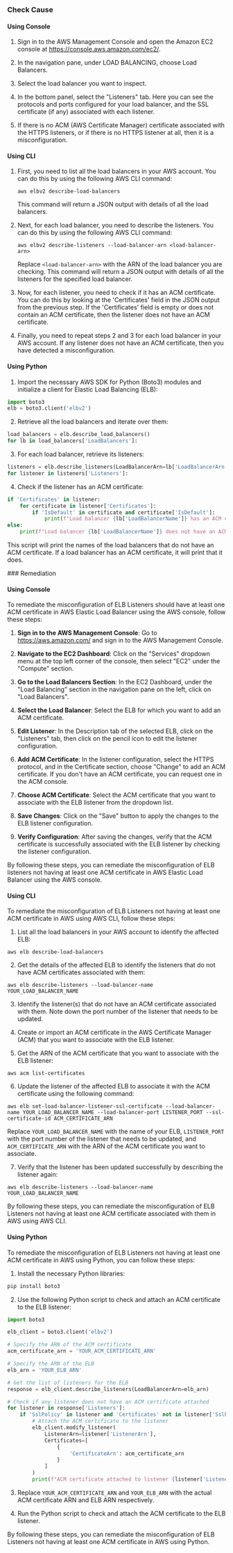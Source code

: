 

<Tabs><Tab title='Cause'>
### Check Cause

#### Using Console

1. Sign in to the AWS Management Console and open the Amazon EC2 console at https://console.aws.amazon.com/ec2/.
   
2. In the navigation pane, under LOAD BALANCING, choose Load Balancers.

3. Select the load balancer you want to inspect.

4. In the bottom panel, select the "Listeners" tab. Here you can see the protocols and ports configured for your load balancer, and the SSL certificate (if any) associated with each listener.

5. If there is no ACM (AWS Certificate Manager) certificate associated with the HTTPS listeners, or if there is no HTTPS listener at all, then it is a misconfiguration.

#### Using CLI

1. First, you need to list all the load balancers in your AWS account. You can do this by using the following AWS CLI command:

   ```
   aws elbv2 describe-load-balancers
   ```
   This command will return a JSON output with details of all the load balancers.

2. Next, for each load balancer, you need to describe the listeners. You can do this by using the following AWS CLI command:

   ```
   aws elbv2 describe-listeners --load-balancer-arn <load-balancer-arn>
   ```
   Replace `<load-balancer-arn>` with the ARN of the load balancer you are checking. This command will return a JSON output with details of all the listeners for the specified load balancer.

3. Now, for each listener, you need to check if it has an ACM certificate. You can do this by looking at the 'Certificates' field in the JSON output from the previous step. If the 'Certificates' field is empty or does not contain an ACM certificate, then the listener does not have an ACM certificate.

4. Finally, you need to repeat steps 2 and 3 for each load balancer in your AWS account. If any listener does not have an ACM certificate, then you have detected a misconfiguration.

#### Using Python

1. Import the necessary AWS SDK for Python (Boto3) modules and initialize a client for Elastic Load Balancing (ELB):

```python
import boto3
elb = boto3.client('elbv2')
```

2. Retrieve all the load balancers and iterate over them:

```python
load_balancers = elb.describe_load_balancers()
for lb in load_balancers['LoadBalancers']:
```

3. For each load balancer, retrieve its listeners:

```python
listeners = elb.describe_listeners(LoadBalancerArn=lb['LoadBalancerArn'])
for listener in listeners['Listeners']:
```

4. Check if the listener has an ACM certificate:

```python
if 'Certificates' in listener:
    for certificate in listener['Certificates']:
        if 'IsDefault' in certificate and certificate['IsDefault']:
            print(f"Load balancer {lb['LoadBalancerName']} has an ACM certificate.")
else:
    print(f"Load balancer {lb['LoadBalancerName']} does not have an ACM certificate.")
```

This script will print the names of the load balancers that do not have an ACM certificate. If a load balancer has an ACM certificate, it will print that it does.

</Tab>

<Tab title='Remediation'>
### Remediation

#### Using Console

To remediate the misconfiguration of ELB Listeners should have at least one ACM certificate in AWS Elastic Load Balancer using the AWS console, follow these steps:

1. **Sign in to the AWS Management Console**: Go to https://aws.amazon.com/ and sign in to the AWS Management Console.

2. **Navigate to the EC2 Dashboard**: Click on the "Services" dropdown menu at the top left corner of the console, then select "EC2" under the "Compute" section.

3. **Go to the Load Balancers Section**: In the EC2 Dashboard, under the "Load Balancing" section in the navigation pane on the left, click on "Load Balancers".

4. **Select the Load Balancer**: Select the ELB for which you want to add an ACM certificate.

5. **Edit Listener**: In the Description tab of the selected ELB, click on the "Listeners" tab, then click on the pencil icon to edit the listener configuration.

6. **Add ACM Certificate**: In the listener configuration, select the HTTPS protocol, and in the Certificate section, choose "Change" to add an ACM certificate. If you don't have an ACM certificate, you can request one in the ACM console.

7. **Choose ACM Certificate**: Select the ACM certificate that you want to associate with the ELB listener from the dropdown list.

8. **Save Changes**: Click on the "Save" button to apply the changes to the ELB listener configuration.

9. **Verify Configuration**: After saving the changes, verify that the ACM certificate is successfully associated with the ELB listener by checking the listener configuration.

By following these steps, you can remediate the misconfiguration of ELB listeners not having at least one ACM certificate in AWS Elastic Load Balancer using the AWS console.

#### Using CLI

To remediate the misconfiguration of ELB Listeners not having at least one ACM certificate in AWS using AWS CLI, follow these steps:

1. List all the load balancers in your AWS account to identify the affected ELB:
```
aws elb describe-load-balancers
```

2. Get the details of the affected ELB to identify the listeners that do not have ACM certificates associated with them:
```
aws elb describe-listeners --load-balancer-name YOUR_LOAD_BALANCER_NAME
```

3. Identify the listener(s) that do not have an ACM certificate associated with them. Note down the port number of the listener that needs to be updated.

4. Create or import an ACM certificate in the AWS Certificate Manager (ACM) that you want to associate with the ELB listener.

5. Get the ARN of the ACM certificate that you want to associate with the ELB listener:
```
aws acm list-certificates
```

6. Update the listener of the affected ELB to associate it with the ACM certificate using the following command:
```
aws elb set-load-balancer-listener-ssl-certificate --load-balancer-name YOUR_LOAD_BALANCER_NAME --load-balancer-port LISTENER_PORT --ssl-certificate-id ACM_CERTIFICATE_ARN
```
Replace `YOUR_LOAD_BALANCER_NAME` with the name of your ELB, `LISTENER_PORT` with the port number of the listener that needs to be updated, and `ACM_CERTIFICATE_ARN` with the ARN of the ACM certificate you want to associate.

7. Verify that the listener has been updated successfully by describing the listener again:
```
aws elb describe-listeners --load-balancer-name YOUR_LOAD_BALANCER_NAME
```

By following these steps, you can remediate the misconfiguration of ELB Listeners not having at least one ACM certificate associated with them in AWS using AWS CLI.

#### Using Python

To remediate the misconfiguration of ELB Listeners not having at least one ACM certificate in AWS using Python, you can follow these steps:

1. Install the necessary Python libraries:
```bash
pip install boto3
```

2. Use the following Python script to check and attach an ACM certificate to the ELB listener:

```python
import boto3

elb_client = boto3.client('elbv2')

# Specify the ARN of the ACM certificate
acm_certificate_arn = 'YOUR_ACM_CERTIFICATE_ARN'

# Specify the ARN of the ELB
elb_arn = 'YOUR_ELB_ARN'

# Get the list of listeners for the ELB
response = elb_client.describe_listeners(LoadBalancerArn=elb_arn)

# Check if any listener does not have an ACM certificate attached
for listener in response['Listeners']:
    if 'SslPolicy' in listener and 'Certificates' not in listener['SslPolicy']:
        # Attach the ACM certificate to the listener
        elb_client.modify_listener(
            ListenerArn=listener['ListenerArn'],
            Certificates=[
                {
                    'CertificateArn': acm_certificate_arn
                }
            ]
        )
        print(f"ACM certificate attached to listener {listener['ListenerArn']}")
```

3. Replace `YOUR_ACM_CERTIFICATE_ARN` and `YOUR_ELB_ARN` with the actual ACM certificate ARN and ELB ARN respectively.

4. Run the Python script to check and attach the ACM certificate to the ELB listener.

By following these steps, you can remediate the misconfiguration of ELB Listeners not having at least one ACM certificate in AWS using Python.


</Tab>
</Tabs>